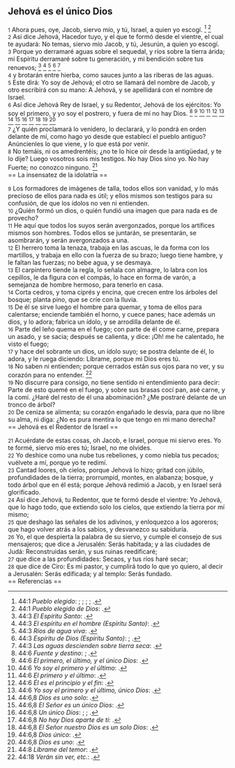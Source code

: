 == Jehová es el único Dios ==

{{anchor|1}} <small>1</small> Ahora pues, oye, Jacob, siervo mío, y tú, Israel, a quien yo escogí. <ref>44:1 ''Pueblo elegido'': {{lib|LU|121|2|8}}; {{lib|LU|93|5|1}}; {{lib|LU|96|2|3}}; {{lib|LU|97|10|1}}; {{lib|LU|97|4|2}}.</ref> <ref>44:1 ''Pueblo elegido de Dios'': {{lib|LU|96|5|6}}.</ref><br>
{{anchor|2}} <small>2</small> Así dice Jehová, Hacedor tuyo, y el que te formó desde el vientre, el cual te ayudará: No temas, siervo mío Jacob, y tú, Jesurún, a quien yo escogí.<br>
{{anchor|3}} <small>3</small> Porque yo derramaré aguas sobre el sequedal, y ríos sobre la tierra árida; mi Espíritu derramaré sobre tu generación, y mi bendición sobre tus renuevos; <ref>44:3 ''El Espíritu Santo'': {{lib|LU|34|4|1}}.</ref> <ref>44:3 ''El espíritu en el hombre (Espíritu Santo)'': {{lib|LU|103|1|6}}.</ref> <ref>44:3 ''Ríos de agua viva'': {{lib|LU|162|6|1}}.</ref> <ref>44:3 ''Espíritu de Dios (Espíritu Santo)'': {{lib|LU|8|5|3}}; {{lib|LU|8|5|5}}.</ref> <ref>44:3 ''Las aguas descienden sobre tierra seca'': {{lib|LU|162|6|3}}.</ref><br>
{{anchor|4}} <small>4</small> y brotarán entre hierba, como sauces junto a las riberas de las aguas.<br>
{{anchor|5}} <small>5</small> Este dirá: Yo soy de Jehová; el otro se llamará del nombre de Jacob, y otro escribirá con su mano: A Jehová, y se apellidará con el nombre de Israel.<br>
{{anchor|6}} <small>6</small> Así dice Jehová Rey de Israel, y su Redentor, Jehová de los ejércitos: Yo soy el primero, y yo soy el postrero, y fuera de mí no hay Dios. <ref>44:6 ''Fuente y destino'': {{lib|LU|2|1|2}}; {{lib|LU|2|1|2}}.</ref> <ref>44:6 ''El primero, el último, y el único Dios'': {{lib|LU|10|7|1}}.</ref> <ref>44:6 ''Yo soy el primero y el último'': {{lib|LU|97|7|6}}.</ref> <ref>44:6 ''El primero y el último'': {{lib|LU|128|1|10}}.</ref> <ref>44:6 ''Él es el principio y el fin'': {{lib|LU|2|1|5}}.</ref> <ref>44:6 ''Yo soy el primero y el último, único Dios'': {{lib|LU|97|7|9}}.</ref> <ref>44:6,8 ''Dios es uno solo'': {{lib|LU|1|7|6}}.</ref> <ref>44:6,8 ''El Señor es un único Dios'': {{lib|LU|96|5|5}}.</ref> <ref>44:6,8 ''Un único Dios'': {{lib|LU|131|10|2}}; {{lib|LU|92|5|8}}; {{lib|LU|92|6|6}}.</ref> <ref>44:6,8 ''No hay Dios aparte de ti'': {{lib|LU|1|0|1}}.</ref> <ref>44:6,8 ''El Señor nuestro Dios es un solo Dios'': {{lib|LU|10|7|1}}.</ref> <ref>44:6,8 ''Dios único'': {{lib|LU|45|4|8}}.</ref> <ref>44:6,8 ''Dios es uno'': {{lib|LU|56|4|4}}.</ref><br>
{{anchor|7}} <small>7</small> ¿Y quién proclamará lo venidero, lo declarará, y lo pondrá en orden delante de mí, como hago yo desde que establecí el pueblo antiguo? Anúncienles lo que viene, y lo que está por venir.<br>
{{anchor|8}} <small>8</small> No temáis, ni os amedrentéis; ¿no te lo hice oír desde la antigüedad, y te lo dije? Luego vosotros sois mis testigos. No hay Dios sino yo. No hay Fuerte; no conozco ninguno. <ref>44:8 ''Líbrame del temor'': {{lib|LU|95|4|3}}.</ref><br>
== La insensatez de la idolatría ==

{{anchor|9}} <small>9</small> Los formadores de imágenes de talla, todos ellos son vanidad, y lo más precioso de ellos para nada es útil; y ellos mismos son testigos para su confusión, de que los ídolos no ven ni entienden.<br>
{{anchor|10}} <small>10</small> ¿Quién formó un dios, o quién fundió una imagen que para nada es de provecho?<br>
{{anchor|11}} <small>11</small> He aquí que todos los suyos serán avergonzados, porque los artífices mismos son hombres. Todos ellos se juntarán, se presentarán, se asombrarán, y serán avergonzados a una.<br>
{{anchor|12}} <small>12</small> El herrero toma la tenaza, trabaja en las ascuas, le da forma con los martillos, y trabaja en ello con la fuerza de su brazo; luego tiene hambre, y le faltan las fuerzas; no bebe agua, y se desmaya.<br>
{{anchor|13}} <small>13</small> El carpintero tiende la regla, lo señala con almagre, lo labra con los cepillos, le da figura con el compás, lo hace en forma de varón, a semejanza de hombre hermoso, para tenerlo en casa.<br>
{{anchor|14}} <small>14</small> Corta cedros, y toma ciprés y encina, que crecen entre los árboles del bosque; planta pino, que se críe con la lluvia.<br>
{{anchor|15}} <small>15</small> De él se sirve luego el hombre para quemar, y toma de ellos para calentarse; enciende también el horno, y cuece panes; hace además un dios, y lo adora; fabrica un ídolo, y se arrodilla delante de él.<br>
{{anchor|16}} <small>16</small> Parte del leño quema en el fuego; con parte de él come carne, prepara un asado, y se sacia; después se calienta, y dice: ¡Oh! me he calentado, he visto el fuego;<br>
{{anchor|17}} <small>17</small> y hace del sobrante un dios, un ídolo suyo; se postra delante de él, lo adora, y le ruega diciendo: Líbrame, porque mi Dios eres tú.<br>
{{anchor|18}} <small>18</small> No saben ni entienden; porque cerrados están sus ojos para no ver, y su corazón para no entender. <ref>44:18 ''Verán sin ver, etc.'': {{lib|LU|151|1|4}}.</ref><br>
{{anchor|19}} <small>19</small> No discurre para consigo, no tiene sentido ni entendimiento para decir: Parte de esto quemé en el fuego, y sobre sus brasas cocí pan, asé carne, y la comí. ¿Haré del resto de él una abominación? ¿Me postraré delante de un tronco de árbol?<br>
{{anchor|20}} <small>20</small> De ceniza se alimenta; su corazón engañado le desvía, para que no libre su alma, ni diga: ¿No es pura mentira lo que tengo en mi mano derecha?<br>
== Jehová es el Redentor de Israel ==

{{anchor|21}} <small>21</small> Acuérdate de estas cosas, oh Jacob, e Israel, porque mi siervo eres. Yo te formé, siervo mío eres tú; Israel, no me olvides.<br>
{{anchor|22}} <small>22</small> Yo deshice como una nube tus rebeliones, y como niebla tus pecados; vuélvete a mí, porque yo te redimí.<br>
{{anchor|23}} <small>23</small> Cantad loores, oh cielos, porque Jehová lo hizo; gritad con júbilo, profundidades de la tierra; prorrumpid, montes, en alabanza; bosque, y todo árbol que en él está; porque Jehová redimió a Jacob, y en Israel será glorificado.<br>
{{anchor|24}} <small>24</small> Así dice Jehová, tu Redentor, que te formó desde el vientre: Yo Jehová, que lo hago todo, que extiendo solo los cielos, que extiendo la tierra por mí mismo;<br>
{{anchor|25}} <small>25</small> que deshago las señales de los adivinos, y enloquezco a los agoreros; que hago volver atrás a los sabios, y desvanezco su sabiduría.<br>
{{anchor|26}} <small>26</small> Yo, el que despierta la palabra de su siervo, y cumple el consejo de sus mensajeros; que dice a Jerusalén: Serás habitada; y a las ciudades de Judá: Reconstruidas serán, y sus ruinas reedificaré;<br>
{{anchor|27}} <small>27</small> que dice a las profundidades: Secaos, y tus ríos haré secar;<br>
{{anchor|28}} <small>28</small> que dice de Ciro: Es mi pastor, y cumplirá todo lo que yo quiero, al decir a Jerusalén: Serás edificada; y al templo: Serás fundado.<br>
== Referencias ==

<references />
